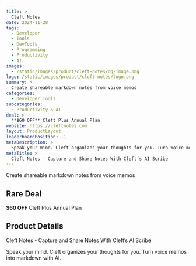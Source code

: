 ```yaml
---
title: >
  Cleft Notes
date: 2024-11-28
tags:
  - Developer
  - Tools
  - DevTools
  - Programming
  - Productivity
  - AI
images:
  - /static/images/product/cleft-notes/og-image.png
logo: /static/images/product/cleft-notes/logo.png
summary: >
  Create shareable markdown notes from voice memos
categories:
  - Developer Tools
subcategories:
  - Productivity & AI
deal: >
  **$60 OFF** Cleft Plus Annual Plan
website: https://cleftnotes.com
layout: ProductLayout
leaderboardPosition: -1
metaDescription: >
  Speak your mind. Cleft organizes your thoughts for you. Turn voice memos into markdown with AI.
metaTitle: >
  Cleft Notes - Capture and Share Notes With Cleft’s AI Scribe
---
```

Create shareable markdown notes from voice memos

## Rare Deal

**$60 OFF** Cleft Plus Annual Plan

## Product Details

Cleft Notes - Capture and Share Notes With Cleft’s AI Scribe

Speak your mind. Cleft organizes your thoughts for you. Turn voice memos into markdown with AI.
